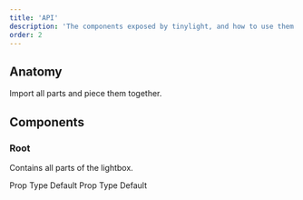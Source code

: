```yaml
---
title: 'API'
description: 'The components exposed by tinylight, and how to use them.'
order: 2
---
```


## Anatomy

Import all parts and piece them together.

<CodeRenderer lang="tsx" filepath="src/components/docs/examples/anatomy.tsx" />

## Components

### Root

Contains all parts of the lightbox.

<Table>
  <TableHead>
    <TableRow>
      <TableHeader>Prop</TableHeader>
      <TableHeader>Type</TableHeader>
      <TableHeader>Default</TableHeader>
    </TableRow>
  </TableHead>
  <TableBody>
    <TableRow>
      <TableCell>Prop</TableCell>
      <TableCell>Type</TableCell>
      <TableCell>Default</TableCell>
    </TableRow>
  </TableBody>
</Table>
